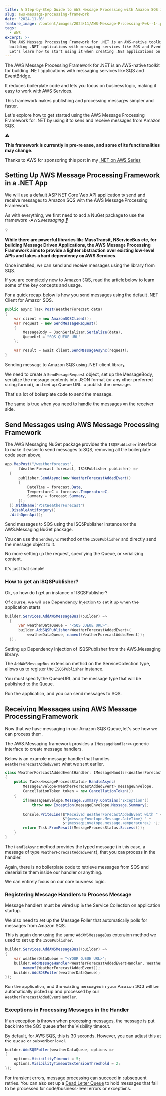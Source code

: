 ```yaml
---
title: A Step-by-Step Guide to AWS Message Processing with Amazon SQS in .NET
slug: aws-message-processing-framework
date: '2024-11-08'
feature_image: /content/images/2024/11/AWS-Message-Processing-Fwk--1-.png
tags:
  - AWS
excerpt: >-
  The AWS Message Processing Framework for .NET is an AWS-native toolkit for
  building .NET applications with messaging services like SQS and EventBridge. 
  Let's learn how to start using it when creating .NET applications on AWS.
---
```

The AWS Message Processing Framework for .NET is an AWS-native toolkit for building .NET applications with messaging services like SQS and EventBridge.

It reduces boilerplate code and lets you focus on business logic, making it easy to work with AWS Services.

<EmbedCard src="https://www.youtube.com/embed/jCrk5M1dcU0?feature=oembed" title="AWS Message Processing Framework for .NET | .NET On AWS | Amazon SQS" />

This framework makes publishing and processing messages simpler and faster.

Let's explore how to get started using the AWS Message Processing Framework for .NET by using it to send and receive messages from Amazon SQS.

⚠️

__This framework is currently in pre-release, and some of its functionalities may change.__

Thanks to AWS for sponsoring this post in my [.NET on AWS Series](/blog/tag/aws/)

## Setting Up AWS Message Processing Framework in a .NET App

We will use a default ASP NET Core Web API application to send and receive messages to Amazon SQS with the AWS Message Processing Framework.

As with everything, we first need to add a NuGet package to use the framework -_AWS.Messaging_ [_🔗_](https://github.com/awslabs/aws-dotnet-messaging)

💡

__While there are powerful libraries like MassTransit, NServiceBus etc, for building Message Driven Applications, the AWS Message Processing Framework aims to provide a lighter abstraction over existing low-level APIs and takes a hard dependency on AWS Services.__

Once installed, we can send and receive messages using the library from SQS.

If you are completely new to Amazon SQS, read the article below to learn some of the key concepts and usage.

<BookmarkCard href="/blog/amazon-sqs/" title="Amazon SQS For the .NET Developer: How to Easily Get Started" description="Learn how to get started with Amazon SQS and use it from a .NET Application. We will learn how to send and receive messages, important properties,and concepts that you need to know when using SQS." icon="/content/images/icon/logo-512x512-4.png" />

For a quick recap, below is how you send messages using the default .NET Client for Amazon SQS.

```csharp
public async Task Post(WeatherForecast data)
{
    var client = new AmazonSQSClient();
    var request = new SendMessageRequest()
    {
        MessageBody = JsonSerializer.Serialize(data),
        QueueUrl = "SQS QUEUE URL"
    };

    var result = await client.SendMessageAsync(request);
}
```

Sending message to Amazon SQS using .NET client library.

We need to create a `SendMesageRequest` object, set up the MessageBody, serialize the message contents into JSON format (or any other preferred string format), and set up Queue URL to publish the message.

That's a lot of boilerplate code to send the message.

The same is true when you need to handle the messages on the receiver side.

## Send Messages using AWS Message Processing Framework

The AWS Messaging NuGet package provides the `ISQSPublisher` interface to make it easier to send messages to SQS, removing all the boilerplate code seen above,

```csharp
app.MapPost("/weatherforecast", 
      (WeatherForecast forecast, ISQSPublisher publisher) =>
  {
      publisher.SendAsync(new WeatherForecastAddedEvent()
      {
          DateTime = forecast.Date,
          TemperatureC = forecast.TemperatureC,
          Summary = forecast.Summary,
      });
  }).WithName("PostWeatherForecast")
  .DisableAntiforgery()
  .WithOpenApi();
```

Send messages to SQS using the ISQSPublisher instance for the AWS.Messaging NuGet package.

You can use the `SendAsync` method on the `ISQSPublisher` and directly send the message object to it.

No more setting up the request, specifying the Queue, or serializing content.

It's just that simple!

### How to get an ISQSPublisher?

Ok, so how do I get an instance of ISQSPublisher?

Of course, we will use Dependency Injection to set it up when the application starts.

```csharp
builder.Services.AddAWSMessageBus((builder) =>
  {
      var weatherDataQueue = "<SQS QUEUE URL>";
      builder.AddSQSPublisher<WeatherForecastAddedEvent>(
          weatherDataQueue, nameof(WeatherForecastAddedEvent));
  });
```

Setting up Dependency Injection of ISQSPublisher from the AWS.Messaging library.

<EmbedCard src="https://www.youtube.com/embed/YR6HkvNBpX4?feature=oembed" title="DEPENDENCY INJECTION in ASP.NET Core | Getting Started With ASP.NET Core Series" />

The `AddAWSMessageBus` extension method on the ServiceCollection type, allows us to register the `ISQSPublisher` instance.

You must specify the QueueURL and the message type that will be published to the Queue.

Run the application, and you can send messages to SQS.

## Receiving Messages using AWS Message Processing Framework

Now that we have messaging in our Amazon SQS Queue, let's see how we can process them.

The AWS.Messaging framework provides a `IMessageHandler<>` generic interface to create message handlers.

Below is an example message handler that handles `WeatherForecastAddedEvent` what we sent earlier.

```csharp
class WeatherForecastAddedEventHandler: IMessageHandler<WeatherForecastAddedEvent>
{
    public Task<MessageProcessStatus> HandleAsync(
        MessageEnvelope<WeatherForecastAddedEvent> messageEnvelope, 
        CancellationToken token = new CancellationToken())
    {
        if(messageEnvelope.Message.Summary.Contains("Exception"))
            throw new Exception(messageEnvelope.Message.Summary);
        
        Console.WriteLine($"Received WeatherForecastAddedEvent with " +
                          $"{messageEnvelope.Message.DateTime} " +
                          $"{messageEnvelope.Message.TemperatureC} ");
        return Task.FromResult(MessageProcessStatus.Success());
    }
}
```

The `HandleAsync` method provides the typed message (in this case, a message of type `WeatherForecastAddedEvent`), that you can process in the handler.

Again, there is no boilerplate code to retrieve messages from SQS and deserialize them inside our handler or anything.

We can entirely focus on our core business logic.

### Registering Message Handlers to Process Message

Message handlers must be wired up in the Service Collection on application startup.

We also need to set up the Message Poller that automatically polls for messages from Amazon SQS.

This is again done using the same `AddAWSMessageBus` extension method we used to set up the `ISQSPublisher`.

```csharp
builder.Services.AddAWSMessageBus((builder) =>
{
    var weatherDataQueue = "<YOUR QUEUE URL>";
    builder.AddMessageHandler<WeatherForecastAddedEventHandler, WeatherForecastAddedEvent>(
        nameof(WeatherForecastAddedEvent));
    builder.AddSQSPoller(weatherDataQueue);
});
```

Run the application, and the existing messages in your Amazon SQS will be automatically picked up and processed by our `WeatherForecastAddedEventHandler`.

### Exceptions in Processing Messages in the Handler

If an exception is thrown when processing messages, the message is put back into the SQS queue after the Visibility timeout.

By default, for AWS SQS, this is 30 seconds. However, you can adjust this at the queue or subscriber level.

```csharp
builder.AddSQSPoller(weatherDataQueue, options =>
{
    options.VisibilityTimeout = 5;
    options.VisibilityTimeoutExtensionThreshold = 2;
});
```

For transient errors, message processing can succeed in subsequent retries. You can also set up a [Dead Letter Queue](/blog/amazon-sqs/#dead-letter-queue) to hold messages that fail to be processed for code/business-level errors or exceptions.
